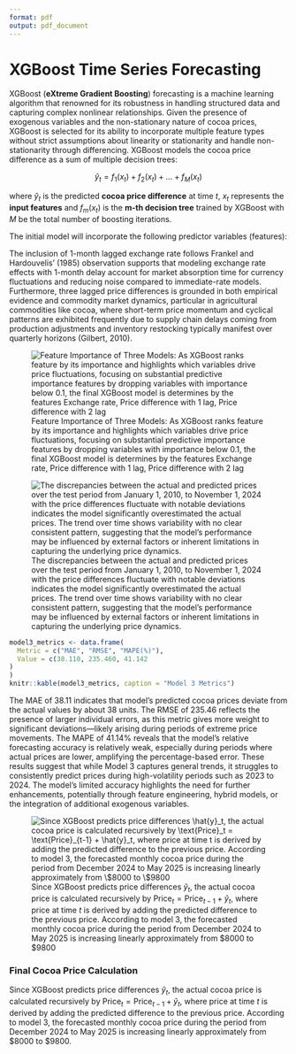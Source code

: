 ```yaml
---
format: pdf
output: pdf_document
---
```


# XGBoost Time Series Forecasting

XGBoost (**eXtreme Gradient Boosting**) forecasting is a machine learning algorithm 
that renowned for its robustness in handling structured data and capturing complex nonlinear relationships. Given the presence of exogenous variables and the non-stationary nature of cocoa prices, XGBoost is selected for its ability to incorporate multiple feature types without strict assumptions about linearity or stationarity and handle non-stationarity through differencing. 
XGBoost models the cocoa price difference as a sum of multiple decision trees:

$$
\hat{y}_t = f_1(x_t) + f_2(x_t) + \dots + f_M(x_t)
$$

where $\hat{y}_t$ is the predicted **cocoa price difference** at time $t$, 
$x_t$ represents the **input features** and $f_m(x_t)$ is the 
**m-th decision tree** trained by XGBoost 
with $M$ be the total number of boosting iterations.

The initial model will incorporate the following predictor variables (features):
\begin{itemize}
    \item $\text{Monthly\_Avg\_Temp}$ (Monthly Average Temperature)
    \item $\text{Monthly\_Avg\_Precip}$ (Monthly Average Precipitation)
    \item $\text{Exchange\_Rate}_t$ (Exchange rate)
    \item $\text{Production\_in\_Ton}_t$ (Cocoa Production in tons)
    \item $\text{Price\_diff}_{t}$ (Price difference)
    \item $\text{Price\_diff}_{t-1}$ (Price difference with 1 lag)
    \item $\text{Price\_diff}_{t-2}$ (Price difference with 2 lag)
    \item $\text{Price\_diff}_{t-3}$ (Price difference with 3 lag)
\end{itemize}

The inclusion of 1-month lagged exchange rate follows Frankel and Hardouvelis'
(1985) observation supports that modeling exchange rate effects with 1-month delay 
account for market absorption time for currency fluctuations and reducing noise compared 
to immediate-rate models. Furthermore, three lagged price differences is grounded 
in both empirical evidence and commodity market dynamics, particular in agricultural commodities like cocoa, where short-term price momentum and cyclical patterns are exhibited frequently due to supply chain delays coming from production adjustments and inventory restocking typically manifest over quarterly horizons (Gilbert, 2010).


![Feature Importance of Three Models: As XGBoost ranks feature by its importance and highlights which variables drive price fluctuations, focusing on substantial predictive importance features by dropping variables with importance below 0.1, the final XGBoost model is determines by the features Exchange rate, Price difference with 1 lag, Price difference with 2 lag](~/STA457-Assignments/Cocoa_price_forecast/script/XGBoost_Draft/XGBoost-features.png){#fig:feature}

![The discrepancies between the actual and predicted prices over the test period from January 1, 2010, to November 1, 2024 with the price differences fluctuate with notable deviations indicates the model significantly overestimated the actual prices. The trend over time shows variability with no clear consistent pattern, suggesting that the model's performance may be influenced by external factors or inherent limitations in capturing the underlying price dynamics.](~/STA457-Assignments/Cocoa_price_forecast/script/XGBoost_Draft/XGBoost_ActualVSDiff.png){#fig:actual-vs-predict}
```r
model3_metrics <- data.frame(
  Metric = c("MAE", "RMSE", "MAPE(%)"),
  Value = c(38.110, 235.460, 41.142
)
)
knitr::kable(model3_metrics, caption = "Model 3 Metrics")
```

The MAE of 38.11 indicates that model’s predicted cocoa prices deviate from the actual values by about 38 units. The RMSE of 235.46 reflects the presence of larger individual errors, as this metric gives more weight to significant deviations—likely arising during periods of extreme price movements. The MAPE of 41.14% reveals that the model's relative forecasting accuracy is relatively weak, especially during periods where actual prices are lower, amplifying the percentage-based error. These results suggest that while Model 3 captures general trends, it struggles to consistently predict prices during high-volatility periods such as 2023 to 2024. The model’s limited accuracy highlights the need for further enhancements, potentially through feature engineering, hybrid models, or the integration of additional exogenous variables.

![Since XGBoost predicts price differences $\hat{y}_t$, the actual cocoa price is 
calculated recursively by $\text{Price}_t = \text{Price}_{t-1} + \hat{y}_t$,
where price at time $t$ is derived by adding the predicted difference to the previous price. According to model 3, the forecasted monthly cocoa price during the period from December 2024 to May 2025 is increasing linearly approximately from $\$8000$ to $\$9800$](~/STA457-Assignments/Cocoa_price_forecast/script/XGBoost_Draft/XGBoost_6MonthForecasting.png){#fig:forecast}


### **Final Cocoa Price Calculation**
Since XGBoost predicts price differences $\hat{y}_t$, the actual cocoa price is 
calculated recursively by $\text{Price}_t = \text{Price}_{t-1} + \hat{y}_t$,
where price at time $t$ is derived by adding the predicted difference to the previous price. According to model 3, the forecasted monthly cocoa price during the period from December 2024 to May 2025 is increasing linearly approximately from $\$8000$ to $\$9800$. 


